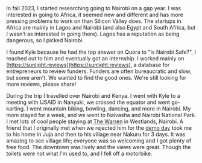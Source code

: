 
<WritingLayout role="thegrant">
  In fall 2023, I started researching going to Nairobi on a gap year. I was
  interested in going to Africa, it seemed new and different and has more
  pressing problems to work on than Silicon Valley does. The startups in Africa
  are mainly in Lagos and Nairobi (and also Egypt and South Africa, but I wasn't
  as interested in going there). Lagos has a reputation as being dangerous, so I
  picked Nairobi.

I found Kyle because he had the top answer on Quora to "Is Nairobi Safe?", I reached out to him and eventually got an internship. I worked mainly on [https://sunlight.reviews](https://sunlight.reviews), a database for entrepreneurs to review funders. Funders are often bureaucratic and slow, but some aren't. We wanted to find the good ones. We're still looking for more reviews, please share!

During the trip I travelled over Nairobi and Kenya. I went with Kyle to a meeting with USAID in Nanyuki, we crossed the equator and went go-karting. I went mountain biking, bowling, dancing, and more in Nairobi. My mom stayed for a week, and we went to Naivasha and Nairobi National Park. I met lots of cool people staying at [The Warren](https://maps.app.goo.gl/V2ayVkWMDhGG7dKCA) in Westlands, Nairobi. A friend that I originally met when we rejected him for the [demo day](https://teenfounders.vercel.app/) took me to his home in Juja and then to his village near Nakuru for 3 days. It was amazing to see village life; everyone was so welcoming and I got plenty of free food. The downtown was lively and the views were great. Though the toilets were not what I'm used to, and I fell off a motorbike.

</WritingLayout>
